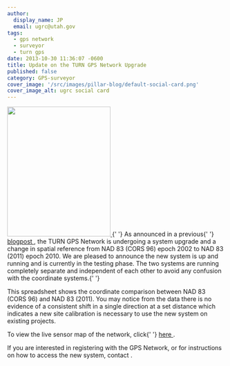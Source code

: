 ```yaml
---
author:
  display_name: JP
  email: ugrc@utah.gov
tags:
  - gps network
  - surveyor
  - turn gps
date: 2013-10-30 11:36:07 -0600
title: Update on the TURN GPS Network Upgrade
published: false
category: GPS-surveyor
cover_image: '/src/images/pillar-blog/default-social-card.png'
cover_image_alt: ugrc social card
---
```



<p>
  <a href="/images/404.png">
    <img
      src="/images/404.png"
      alt=""
      title="TURNGPS_MapsOnTheHill_Poster"
      width="239"
      height="300"
      class="inline-text-left"
    />
  </a>{' '}
  As announced in a previous{' '}
  <a href="/blog/2013-09-13-turn-gps-network-updates" target="_blank" rel="noopener">
    blogpost
  </a>
  , the TURN GPS Network is undergoing a system upgrade and a change in spatial reference from NAD 83 (CORS 96) epoch 2002
  to NAD 83 (2011) epoch 2010. We are pleased to announce the new system is up and running and is currently in the testing
  phase. The two systems are running completely separate and independent of each other to avoid any confusion with the coordinate
  systems.{' '}
</p>
<p>
  This spreadsheet shows the coordinate comparison between NAD 83 (CORS 96) and NAD 83 (2011). You may notice from the
  data there is no evidence of a consistent shift in a single direction at a set distance which indicates a new site
  calibration is necessary to use the new system on existing projects.
</p>
<p>
  To view the live sensor map of the network, click{' '}
  <a href="http://168.179.231.9/Map/SensorMap.aspx" target="_blank" rel="noopener">
    here
  </a>
  .
</p>
<p>
  If you are interested in registering with the GPS Network, or for instructions on how to access the new system,
  contact <Contacts subject={frontmatter.title} contactKey="turn" inline />.
</p>
